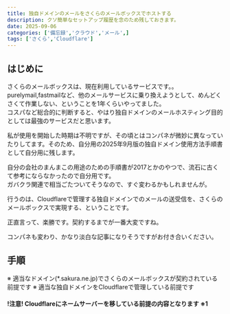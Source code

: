 ```yaml
---
title: 独自ドメインのメールをさくらのメールボックスでホストする
description: クソ簡単なセットアップ履歴を念のため残しておきます。
date: 2025-09-06
categories: ['備忘録','クラウド','メール',]
tags: ['さくら','Cloudflare']
---
```


## はじめに

さくらのメールボックスは、現在利用しているサービスです。。  
purelymail,fastmailなど、他のメールサービスに乗り換えようとして、めんどくさくて作業しない、ということを1年くらいやってました。  
コスパなど総合的に判断すると、やはり独自ドメインのメールホスティング目的としては最強のサービスだと思います。

私が使用を開始した時期は不明ですが、その頃とはコンパネが微妙に異なっていたりしてます。そのため、自分用の2025年9月版の独自ドメイン使用方法手順書として自分用に残します。

自分の会社のまんまこの用途のための手順書が2017とかのやつで、流石に古くて参考にならなかったので自分用です。  
ガバクラ関連で相当ごたついてそうなので、すぐ変わるかもしれませんが。

行うのは、Cloudflareで管理する独自ドメインでのメールの送受信を、さくらのメールボックスで実現する、ということです。

正直言って、楽勝です。契約するまでが一番大変ですね。

コンパネも変わり、かなり淡白な記事になりそうですがお付き合いください。

## 手順

※ 適当なドメイン(*.sakura.ne.jp)でさくらのメールボックスが契約されている前提です
※ 適当な独自ドメインをCloudflareで管理している前提です

#### !注意! Cloudflareにネームサーバーを移している前提の内容となります ※1

